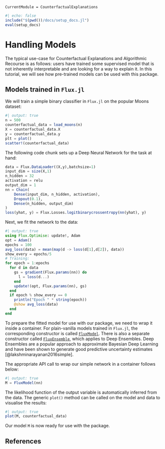 ```@meta
CurrentModule = CounterfactualExplanations 
```

```julia
#| echo: false
include("$(pwd())/docs/setup_docs.jl")
eval(setup_docs)
```

# Handling Models

The typical use-case for Counterfactual Explanations and Algorithmic Recourse is as follows: users have trained some supervised model that is not inherently interpretable and are looking for a way to explain it. In this tutorial, we will see how pre-trained models can be used with this package.

## Models trained in `Flux.jl`

We will train a simple binary classifier in `Flux.jl` on the popular Moons dataset:

```julia
#| output: true
n = 500
counterfactual_data = load_moons(n)
X = counterfactual_data.X
y = counterfactual_data.y
plt = plot()
scatter!(counterfactual_data)
```

The following code chunk sets up a Deep Neural Network for the task at hand:

```julia
data = Flux.DataLoader((X,y),batchsize=1)
input_dim = size(X,1)
n_hidden = 32
activation = relu
output_dim = 1
nn = Chain(
    Dense(input_dim, n_hidden, activation),
    Dropout(0.1),
    Dense(n_hidden, output_dim)
)
loss(yhat, y) = Flux.Losses.logitbinarycrossentropy(nn(yhat), y)
```

Next, we fit the network to the data:

```julia
#| output: true
using Flux.Optimise: update!, Adam
opt = Adam()
epochs = 100
avg_loss(data) = mean(map(d -> loss(d[1],d[2]), data))
show_every = epochs/5
# Training:
for epoch = 1:epochs
  for d in data
    gs = gradient(Flux.params(nn)) do
      l = loss(d...)
    end
    update!(opt, Flux.params(nn), gs)
  end
  if epoch % show_every == 0
    println("Epoch " * string(epoch))
    @show avg_loss(data)
  end
end
```

To prepare the fitted model for use with our package, we need to wrap it inside a container. For plain-vanilla models trained in `Flux.jl`, the corresponding constructor is called [`FluxModel`](@ref). There is also a separate constructor called [`FluxEnsemble`](@ref), which applies to Deep Ensembles. Deep Ensembles are a popular approach to approximate Bayesian Deep Learning and have been shown to generate good predictive uncertainty estimates [@lakshminarayanan2016simple].

The appropriate API call to wrap our simple network in a container follows below:

```julia
#| output: true
M = FluxModel(nn)
```

The likelihood function of the output variable is automatically inferred from the data. The generic `plot()` method can be called on the model and data to visualise the results:

```julia
#| output: true
plot(M, counterfactual_data)
```

Our model `M` is now ready for use with the package.

## References


